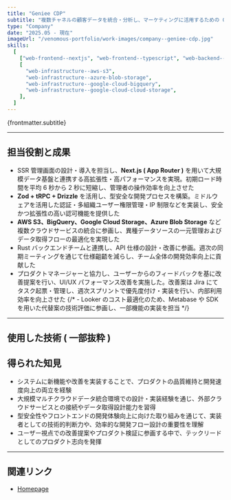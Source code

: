 ```yaml
---
title: "Geniee CDP"
subtitle: "複数チャネルの顧客データを統合・分析し、マーケティングに活用するための CDP。開発チームの一員として、システム設計およびデータ連携機能の実装を担当。"
type: "Company"
date: "2025.05 - 現在"
imageUrl: "/venomous-portfolio/work-images/company--geniee-cdp.jpg"
skills:
  [
    ["web-frontend--nextjs", "web-frontend--typescript", "web-backend--trpc"],
    [
      "web-infrastructure--aws-s3",
      "web-infrastructure--azure-blob-storage",
      "web-infrastructure--google-cloud-bigquery",
      "web-infrastructure--google-cloud-cloud-storage",
    ],
  ]
---
```



<p>{frontmatter.subtitle}</p>

---

## 担当役割と成果

- SSR 管理画面の設計・導入を担当し、**Next.js ( App Router )** を用いて大規模データ基盤と連携する高拡張性・高パフォーマンスを実現。初期ロード時間を平均 6 秒から 2 秒に短縮し、管理者の操作効率を向上させた
- **Zod + tRPC + Drizzle** を活用し、型安全な開発プロセスを構築。ミドルウェアを活用した認証・多組織ユーザー権限管理・IP 制限などを実装し、安全かつ拡張性の高い認可機能を提供した
- **AWS S3、BigQuery、Google Cloud Storage、Azure Blob Storage** など複数クラウドサービスの統合に参画し、異種データソースの一元管理およびデータ取得フローの最適化を実現した
- Rust バックエンドチームと連携し、API 仕様の設計・改善に参画。週次の同期ミーティングを通じて仕様齟齬を減らし、チーム全体の開発効率向上に貢献した
- プロダクトマネージャーと協力し、ユーザーからのフィードバックを基に改善提案を行い、UI/UX パフォーマンス改善を実施した。改善案は Jira にてタスク起票・管理し、週次スプリントで優先度付け・実装を行い、内部利用効率を向上させた
  {/* - Looker のコスト最適化のため、Metabase や SDK を用いた代替案の技術評価に参画し、一部機能の実装を担当 */}

---

## 使用した技術 ( 一部抜粋 )

<WorkContentLayoutSkills
  size={50}
  skills={frontmatter.skills.flat()}
  class="flex w-full justify-start"
/>
---

## 得られた知見

- システムに新機能や改善を実装することで、プロダクトの品質維持と開発速度向上の両立を経験
- 大規模マルチクラウドデータ統合環境での設計・実装経験を通じ、外部クラウドサービスとの接続やデータ取得設計能力を習得
- 型安全性やフロントエンドの開発体験向上に向けた取り組みを通じて、実装者としての技術的判断力や、効率的な開発フロー設計の重要性を理解
- ユーザー視点での改善提案やプロダクト検証に参画する中で、テックリードとしてのプロダクト志向を発揮

---

## 関連リンク

- [Homepage](https://cx.geniee.co.jp/product/cdp/)
